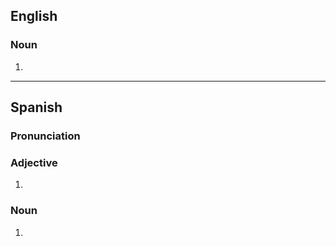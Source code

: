 ==English==

===Noun===
{{head|en|noun form}}

# {{plural of|en|zorro}}

----

==Spanish==

===Pronunciation===
{{es-pr|+<audio:LL-Q1321 (spa)-Millars-zorros.wav;Audio (Spain)>}}

===Adjective===
{{head|es|adjective form|g=m-p}}

# {{adj form of|es|zorro||m|p}}

===Noun===
{{head|es|noun form|g=m-p}}

# {{noun form of|es|zorro||p}}